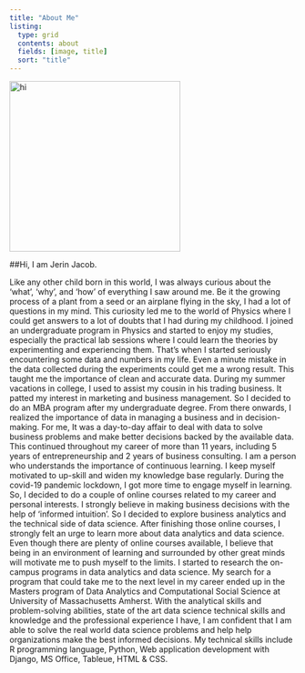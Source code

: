 ```yaml
---
title: "About Me"
listing:
  type: grid
  contents: about
  fields: [image, title]
  sort: "title"
---
```

<!-- <style> -->
<!-- img { -->
<!--   border-radius: 45%; -->
<!-- } -->
<!-- </style> -->
<img src="headshot_jerin.jpg" alt="hi" class="inline" width=300 />
<!-- To resize, use the ratio is width X 1.175 width (height = 1.175 width for the used picture) -->

##Hi, I am Jerin Jacob.

Like any other child born in this world, I was always curious about the 'what', 'why', and 'how' of everything I saw around me. Be it the growing process of a plant from a seed or an airplane flying in the sky, I had a lot of questions in my mind. This curiosity led me to the world of Physics where I could get answers to a lot of doubts that I had during my childhood. I joined an undergraduate program in Physics and started to enjoy my studies, especially the practical lab sessions where I could learn the theories by experimenting and experiencing them.
That's when I started seriously encountering some data and numbers in my life. Even a minute mistake in the data collected during the experiments could get me a wrong result. This taught me the importance of clean and accurate data.
During my summer vacations in college, I used to assist my cousin in his trading business. It patted my interest in marketing and business management. So I decided to do an MBA program after my undergraduate degree.
From there onwards, I realized the importance of data in managing a business and in decision-making. For me, It was a day-to-day affair to deal with data to solve business problems and make better decisions backed by the available data. This continued throughout my career of more than 11 years, including 5 years of entrepreneurship and 2 years of business consulting.
I am a person who understands the importance of continuous learning. I keep myself motivated to up-skill and widen my knowledge base regularly. During the covid-19 pandemic lockdown, I got more time to engage myself in learning. So, I decided to do a couple of online courses related to my career and personal interests. I strongly believe in making business decisions with the help of 'informed intuition'. So I decided to explore business analytics and the technical side of data science. After finishing those online courses, I strongly felt an urge to learn more about data analytics and data science.
Even though there are plenty of online courses available, I believe that being in an environment of learning and surrounded by other great minds will motivate me to push myself to the limits. I started to research the on-campus programs in data analytics and data science. My search for a program that could take me to the next level in my career ended up in the Masters program of Data Analytics and Computational Social Science at University of Massachusetts Amherst. With the analytical skills and problem-solving abilities, state of the art data science technical skills and knowledge and the professional experience I have, I am confident that I am able to solve the real world data science problems and help help organizations make the best informed decisions.
My technical skills include R programming language, Python, Web application development with Django, MS Office, Tableue, HTML & CSS.